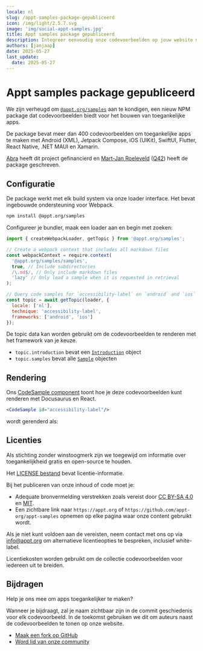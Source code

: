 ```yaml
---
locale: nl
slug: /appt-samples-package-gepubliceerd
icon: /img/light/2.5.7.svg
image: 'img/social-appt-samples.jpg'
title: Appt samples package gepubliceerd
description: Integreer eenvoudig onze codevoorbeelden op jouw website met behulp van de nieuwe Appt samples package.
authors: [janjaap]
date: 2025-05-27
last_update:
  date: 2025-05-27
---
```


# Appt samples package gepubliceerd

We zijn verheugd om [`@appt.org/samples`](https://www.npmjs.com/package/@appt.org/samples) aan te kondigen, een nieuw NPM package dat codevoorbeelden biedt voor het bouwen van toegankelijke apps.

De package bevat meer dan 400 codevoorbeelden om toegankelijke apps te maken met Android (XML), Jetpack Compose, iOS (UIKit), SwiftUI, Flutter, React Native, .NET MAUI en Xamarin.

[Abra](/nl/partners/abra) heeft dit project gefinancierd en [Mart-Jan Roeleveld](https://www.linkedin.com/in/mart-jan/) ([Q42](/nl/partners/q42)) heeft de package geschreven.

## Configuratie

De package werkt met elk build system via onze loader interface. Het bevat ingebouwde ondersteuning voor Webpack.

```bash
npm install @appt.org/samples
```

Configureer je bundler, maak een loader aan en begin met zoeken:

```javascript
import { createWebpackLoader, getTopic } from '@appt.org/samples';

// Create a webpack context that includes all markdown files
const webpackContext = require.context(
  '@appt.org/samples/samples',
  true, // Include subdirectories
  /\.md$/, // Only include markdown files
  'lazy' // Only load a sample when it is requested in retrieval
);

// Query code samples for `accessibility-label` on `android` and `ios`
const topic = await getTopic(loader, {
  locale: ['nl'],
  technique: 'accessibility-label',
  frameworks: ['android', 'ios']
});
```

De topic data kan worden gebruikt om de codevoorbeelden te renderen met het framework van je keuze.

- `topic.introduction` bevat een [`Introduction`](https://github.com/appt-org/appt-samples/blob/f974778ddf9156c1a0d1b96a69702b3aae18d41b/lib/src/types.ts#L9) object
- `topic.samples` bevat alle [`Sample`](https://github.com/appt-org/appt-samples/blob/f974778ddf9156c1a0d1b96a69702b3aae18d41b/lib/src/types.ts#L11) objecten

## Rendering

Ons [CodeSample component](https://github.com/appt-org/appt-website/blob/a6a696786d31bb06d23d7f300a4668b7fc02454a/src/components/CodeSample/index.tsx) toont hoe je deze codevoorbeelden kunt renderen met Docusaurus en React.

```jsx
<CodeSample id="accessibility-label"/>
```

wordt gerenderd als:

> <CodeSample id="accessibility-label"/>

## Licenties

Als stichting zonder winstoogmerk zijn we toegewijd om informatie over toegankelijkheid gratis en open-source te houden.

Het [LICENSE bestand](https://github.com/appt-org/appt-samples/blob/HEAD/LICENSE) bevat licentie-informatie.

Bij het publiceren van onze inhoud of code moet je:

- Adequate bronvermelding verstrekken zoals vereist door [CC BY-SA 4.0](https://creativecommons.org/licenses/by-sa/4.0/) en [MIT](https://opensource.org/licenses/MIT).
- Een zichtbare link naar `https://appt.org` of `https://github.com/appt-org/appt-samples` opnemen op elke pagina waar onze content gebruikt wordt.

Als je niet kunt voldoen aan de vereisten, neem contact met ons op via [info@appt.org](mailto:info@appt.org) om alternatieve licentieopties te bespreken, inclusief white-label.

Licentiekosten worden gebruikt om de collectie codevoorbeelden voor iedereen uit te breiden.

## Bijdragen

Help je ons mee om apps toegankelijker te maken?

Wanneer je bijdraagt, zal je naam zichtbaar zijn in de commit geschiedenis voor elk codevoorbeeld. In de toekomst gebruiken we dit om auteurs naast de codevoorbeelden te tonen op onze website.

- [Maak een fork op GitHub](https://github.com/appt-org/appt-samples/fork)
- [Word lid van onze community](https://appt.li/slack)